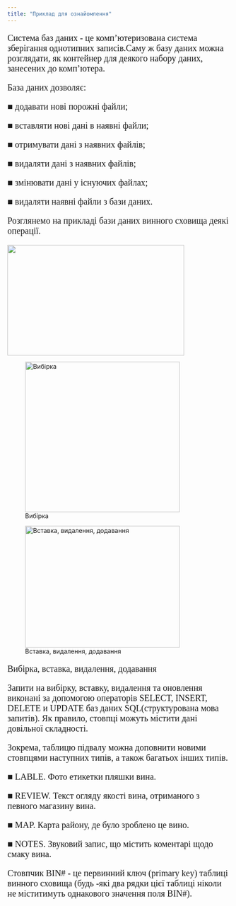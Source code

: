 ```yaml
---
title: "Приклад для ознайомлення"
---
```


::: {#div1 style="font-family: serif; font-size: 20px;"}
Система баз даних - це комп'ютеризована система зберігання однотипних записів.Саму ж базу даних можна розглядати, як контейнер для деякого набору даних, занесених до комп'ютера.

База даних дозволяє:

■ додавати нові порожні файли;

■ вставляти нові дані в наявні файли;

■ отримувати дані з наявних файлів;

■ видаляти дані з наявних файлів;

■ змінювати дані у існуючих файлах;

■ видаляти наявні файли з бази даних.

Розглянемо на прикладі бази даних винного сховища деякі операції.
:::

![](cellar.jpg){fig-align="center" width="400" height="250"}

::: {layout-ncol="2"}
![Вибірка](sample.jpg){width="350" height="340"}

![Вставка, видалення, додавання](anotherex.jpg){width="350" height="275"}
:::

::: {#divv style="font-family: serif; font-size: 20px; centre;"}
Вибірка, вставка, видалення, додавання
:::

::: {#div2 style="font-family: serif; font-size: 20px;"}
Запити на вибірку, вставку, видалення та оновлення виконані за допомогою операторів SELECT, INSERT, DELETE и UPDATE баз даних SQL(структурована мова запитів). Як правило, стовпці можуть містити дані довільної складності.

Зокрема, таблицю підвалу можна доповнити новими стовпцями наступних типів, а також багатьох інших типів.

■ LABLE. Фото етикетки пляшки вина.

■ REVIEW. Текст огляду якості вина, отриманого з певного магазину вина.

■ MAP. Карта району, де було зроблено це вино.

■ NOTES. Звуковий запис, що містить коментарі щодо смаку вина.

Стовпчик BIN# - це первинний ключ (primary key) таблиці винного сховища (будь -які два рядки цієї таблиці ніколи не міститимуть однакового значення поля BIN#).
:::
